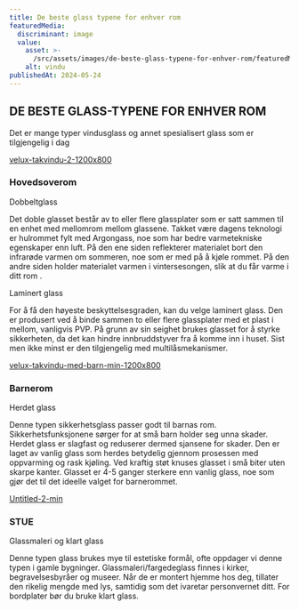 ```yaml
---
title: De beste glass typene for enhver rom
featuredMedia:
  discriminant: image
  value:
    asset: >-
      /src/assets/images/de-beste-glass-typene-for-enhver-rom/featuredMedia/value/asset.jpg
    alt: vindu
publishedAt: 2024-05-24
---
```


## DE BESTE GLASS-TYPENE FOR ENHVER ROM

Det er mange typer vindusglass og annet spesialisert glass som er tilgjengelig i dag

[velux-takvindu-2-1200x800](https://cdn.sanity.io/images/csbn9wp4/transformed-data/022a132cac1f565f7bbaf7ee6dee3e0887052956-1200x800.jpg)

### Hovedsoverom

Dobbeltglass

Det doble glasset består av to eller flere glassplater som er satt sammen til en enhet med mellomrom mellom glassene. Takket være dagens teknologi er hulrommet fylt med Argongass, noe som har bedre varmetekniske egenskaper enn luft. På den ene siden reflekterer materialet bort den infrarøde varmen om sommeren, noe som er med på å kjøle rommet. På den andre siden holder materialet varmen i vintersesongen, slik at du får varme i ditt rom .

Laminert glass

For å få den høyeste beskyttelsesgraden, kan du velge laminert glass. Den er produsert ved å binde sammen to eller flere glassplater med et plast i mellom, vanligvis PVP. På grunn av sin seighet brukes glasset for å styrke sikkerheten, da det kan hindre innbruddstyver fra å komme inn i huset. Sist men ikke minst er den tilgjengelig med multilåsmekanismer.

[velux-takvindu-med-barn-min-1200x800](https://cdn.sanity.io/images/csbn9wp4/transformed-data/e8432a5e6b63090d5ca23e653a560fd7b03b559b-1200x800.jpg)

### Barnerom

Herdet glass

Denne typen sikkerhetsglass passer godt til barnas rom. Sikkerhetsfunksjonene sørger for at små barn holder seg unna skader. Herdet glass er slagfast og reduserer dermed sjansene for skader. Den er laget av vanlig glass som herdes betydelig gjennom prosessen med oppvarming og rask kjøling. Ved kraftig støt knuses glasset i små biter uten skarpe kanter. Glasset er 4-5 ganger sterkere enn vanlig glass, noe som gjør det til det ideelle valget for barnerommet.

[Untitled-2-min](https://cdn.sanity.io/images/csbn9wp4/transformed-data/40216352db72f1784776da565ecdee0aafc8de01-1169x779.png)

### STUE

Glassmaleri og klart glass

Denne typen glass brukes mye til estetiske formål, ofte oppdager vi denne typen i gamle bygninger. Glassmaleri/fargedeglass finnes i kirker, begravelsesbyråer og museer. Når de er montert hjemme hos deg, tillater den rikelig mengde med lys, samtidig som det ivaretar personvernet ditt. For bordplater bør du bruke klart glass.

